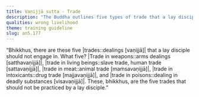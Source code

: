 ```yaml
---
title: Vaṇijjā sutta - Trade
description: "The Buddha outlines five types of trade that a lay disciple should avoid: trade in weapons, living beings, meat, intoxicants, and poisons."
qualities: wrong livelihood
theme: training guideline
slug: an5.177
---
```


“Bhikkhus, there are these five |trades::dealings [vaṇijjā]| that a lay disciple should not engage in. What five? |Trade in weapons::arms dealings [satthavaṇijjā]|, |trade in living beings::slave trade, human trade [sattavaṇijjā]|, |trade in meat::animal trade [maṁsavaṇijjā]|, |trade in intoxicants::drug trade [majjavaṇijjā]|, and |trade in poisons::dealing in deadly substances [visavaṇijjā]|. These, bhikkhus, are the five trades that should not be practiced by a lay disciple.”